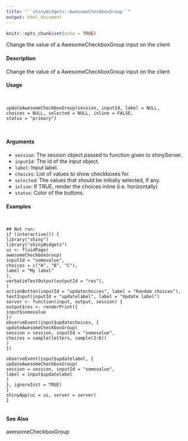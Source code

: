 ```yaml
---
title: "``shinyWidgets::AwesomeCheckboxGroup``"
output: html_document
---
```


```r
knitr::opts_chunk$set(echo = TRUE)
```


Change the value of a AwesomeCheckboxGroup input on the client

#### Description

Change the value of a AwesomeCheckboxGroup input on the client

#### Usage
<pre><code>

updateAwesomeCheckboxGroup(session, inputId, label = NULL,
choices = NULL, selected = NULL, inline = FALSE,
status = "primary")


</code></pre>
#### Arguments

* ``session``:  The session object passed to function given to shinyServer.
* ``inputId``:   The id of the input object.
* ``label  ``: Input label.
* ``choices``:  List of values to show checkboxes for.
* ``selected ``: The values that should be initially selected, if any.
* ``inline``:  If TRUE, render the choices inline (i.e. horizontally)
* ``status``:  Color of the buttons.


#### Examples
<pre><code>

## Not run:
if (interactive()) {
library("shiny")
library("shinyWidgets")
ui <- fluidPage(
awesomeCheckboxGroup(
inputId = "somevalue",
choices = c("A", "B", "C"),
label = "My label"
),
verbatimTextOutput(outputId = "res"),
)
actionButton(inputId = "updatechoices", label = "Random choices"),
textInput(inputId = "updatelabel", label = "Update label")
server <- function(input, output, session) {
output$res <- renderPrint({
input$somevalue
})
observeEvent(input$updatechoices, {
updateAwesomeCheckboxGroup(
session = session, inputId = "somevalue",
choices = sample(letters, sample(2:6))
)
})

observeEvent(input$updatelabel, {
updateAwesomeCheckboxGroup(
session = session, inputId = "somevalue",
label = input$updatelabel
)
}, ignoreInit = TRUE)
}
shinyApp(ui = ui, server = server)
}

</code></pre>

#### See Also
awesomeCheckboxGroup
